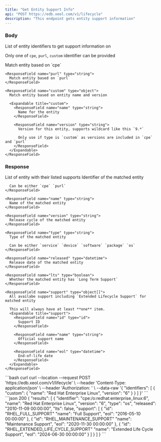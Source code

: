 ```yaml
---
title: "Get Entity Support Info"
api: "POST https://edb.xeol.com/v1/lifecycle"
description: "This endpoint gets entity support information"
---
```


### Body

<ParamField body="identifiers" type="string[]" required="true">
  List of entity identifiers to get support information on

  Only one of `cpe`, `purl`, `custom` identifier can be provided

  <Expandable title="identifier">
    <ResponseField name="cpe" type="string">
      Match entity based on `cpe`
    </ResponseField>

    <ResponseField name="purl" type="string">
      Match entity based on `purl`
    </ResponseField>

    <ResponseField name="custom" type="object">
      Match entity based on entity name and version

      <Expandable title="custom">
        <ResponseField name="name" type="string">
          Name for the entity
        </ResponseField>

        <ResponseField name="version" type="string">
          Version for this entity, supports wildcard like this `9.*`

          Only use if type is `custom` as versions are included in `cpe` and `purl`
        </ResponseField>
      </Expandable>
    </ResponseField>
  </Expandable>
</ParamField>

### Response

<ResponseField name="results" type="object[]">
  List of entity with their listed supports

  <Expandable title="result">
    <ResponseField name="identifier" type="string">
      Identifier of the matched entity

      Can be either `cpe` `purl`
    </ResponseField>

    <ResponseField name="name" type="string">
      Name of the matched entity
    </ResponseField>

    <ResponseField name="version" type="string">
      Release cycle of the matched entity
    </ResponseField>

    <ResponseField name="type" type="string">
      Type of the matched entity
      
      Can be either `service` `device` `software` `package` `os`
    </ResponseField>

    <ResponseField name="released" type="datetime">
      Release date of the matched entity
    </ResponseField>

    <ResponseField name="lts" type="boolean">
      Whether the matched entity has `Long Term Support`
    </ResponseField>

    <ResponseField name="support" type="object[]">
      All availabe support including `Extended Lifecycle Support` for matched entity
      
      This will always have at least **one** item.
      <Expandable title="support">
        <ResponseField name="id" type="id">
          Support ID 
        </ResponseField>

        <ResponseField name="name" type="string">
          Official support name
        </ResponseField>

        <ResponseField name="eol" type="datetime">
          End-of-life date
        </ResponseField>
      </Expandable>
    </ResponseField>
  </Expandable>
</ResponseField>

<RequestExample>
  ```bash curl
  curl --location --request POST 'https://edb.xeol.com/v1/lifecycle' \
  --header 'Content-Type: application/json' \
  --header 'Authorization: <XEOL_API_KEY>' \
  --data-raw '{
    "identifiers": [
      {
        "custom": {
          "name": "Red Hat Enterprise Linux",
          "version": "6"
        }
      }
    ]
  }'
  ```
</RequestExample>

<ResponseExample>
  ```json 200
  {
    "results": [
      {
        "identifier": "cpe:/o:redhat:enterprise_linux:6",
        "name": "Red Hat Enterprise Linux",
        "version": "6",
        "type": "os",
        "released": "2010-11-09 00:00:00",
        "lts": false,
        "support": [
          {
            "id": "RHEL_FULL_SUPPORT"
            "name": "Full Support",
            "eol": "2016-05-10 00:00:00"
          },
          {
            "id": "RHEL_MAINTENANCE_SUPPORT"
            "name": "Maintenance Support",
            "eol": "2020-11-30 00:00:00"
          },
          {
            "id": "RHEL_EXTENDED_LIFE_CYCLE_SUPPORT"
            "name": "Extended Life Cycle Support",
            "eol": "2024-06-30 00:00:00"
          }
        ]
      }
    ]
  }
  ```
</ResponseExample>
